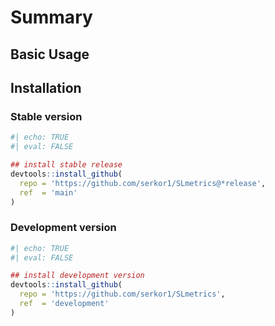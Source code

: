 # Summary

## Basic Usage

## Installation

### Stable version
```r
#| echo: TRUE
#| eval: FALSE

## install stable release
devtools::install_github(
  repo = 'https://github.com/serkor1/SLmetrics@*release',
  ref  = 'main'
)
```

### Development version
```r
#| echo: TRUE
#| eval: FALSE

## install development version
devtools::install_github(
  repo = 'https://github.com/serkor1/SLmetrics',
  ref  = 'development'
)
```